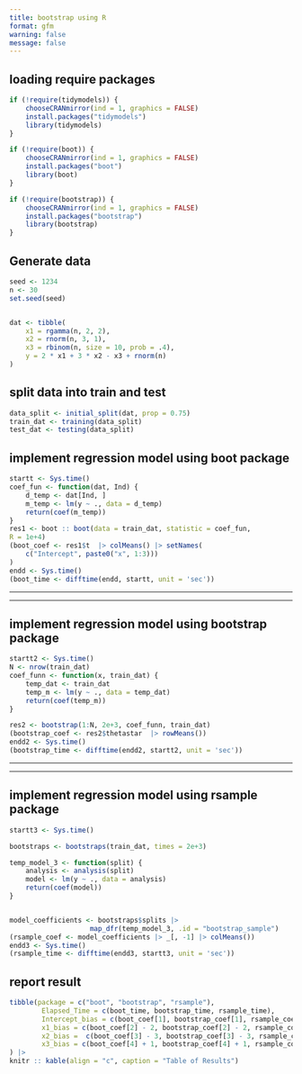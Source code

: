```yaml
---
title: bootstrap using R
format: gfm
warning: false
message: false
---
```





## loading require packages 


```r
if (!require(tidymodels)) {
    chooseCRANmirror(ind = 1, graphics = FALSE)
    install.packages("tidymodels")
    library(tidymodels)
}

if (!require(boot)) {
    chooseCRANmirror(ind = 1, graphics = FALSE)
    install.packages("boot")
    library(boot)
}

if (!require(bootstrap)) {
    chooseCRANmirror(ind = 1, graphics = FALSE)
    install.packages("bootstrap")
    library(bootstrap)
}


```




## Generate data 

```r
seed <- 1234
n <- 30
set.seed(seed)


dat <- tibble(
    x1 = rgamma(n, 2, 2), 
    x2 = rnorm(n, 3, 1),
    x3 = rbinom(n, size = 10, prob = .4), 
    y = 2 * x1 + 3 * x2 - x3 + rnorm(n)
)
```


## split data into train and test


```r
data_split <- initial_split(dat, prop = 0.75)
train_dat <- training(data_split)
test_dat <- testing(data_split)
```




## implement regression model using boot package 

```r
startt <- Sys.time()
coef_fun <- function(dat, Ind) {
    d_temp <- dat[Ind, ]
    m_temp <- lm(y ~ ., data = d_temp)
    return(coef(m_temp))
}
res1 <- boot :: boot(data = train_dat, statistic = coef_fun, 
R = 1e+4)
(boot_coef <- res1$t  |> colMeans() |> setNames(
    c("Intercept", paste0("x", 1:3)))
)
endd <- Sys.time()
(boot_time <- difftime(endd, startt, unit = 'sec'))


```


***
***



## implement regression model using bootstrap package 

```r
startt2 <- Sys.time()
N <- nrow(train_dat)
coef_funn <- function(x, train_dat) { 
    temp_dat <- train_dat
    temp_m <- lm(y ~ ., data = temp_dat)
    return(coef(temp_m)) 
}

res2 <- bootstrap(1:N, 2e+3, coef_funn, train_dat)
(bootstrap_coef <- res2$thetastar  |> rowMeans())
endd2 <- Sys.time()
(bootstrap_time <- difftime(endd2, startt2, unit = 'sec'))
```


***
***


## implement regression model using rsample package 


```r

startt3 <- Sys.time()

bootstraps <- bootstraps(train_dat, times = 2e+3)

temp_model_3 <- function(split) {
    analysis <- analysis(split)
    model <- lm(y ~ ., data = analysis)
    return(coef(model))
}


model_coefficients <- bootstraps$splits |> 
                    map_dfr(temp_model_3, .id = "bootstrap_sample")
(rsample_coef <- model_coefficients |> _[, -1] |> colMeans())
endd3 <- Sys.time()
(rsample_time <- difftime(endd3, startt3, unit = 'sec'))
```



## report result 


```r

tibble(package = c("boot", "bootstrap", "rsample"), 
        Elapsed_Time = c(boot_time, bootstrap_time, rsample_time), 
        Intercept_bias = c(boot_coef[1], bootstrap_coef[1], rsample_coef[1]), 
        x1_bias = c(boot_coef[2] - 2, bootstrap_coef[2] - 2, rsample_coef[2] - 2),
        x2_bias =  c(boot_coef[3] - 3, bootstrap_coef[3] - 3, rsample_coef[3] - 3),
        x3_bias = c(boot_coef[4] + 1, bootstrap_coef[4] + 1, rsample_coef[4] + 1)
) |> 
knitr :: kable(align = "c", caption = "Table of Results")


```